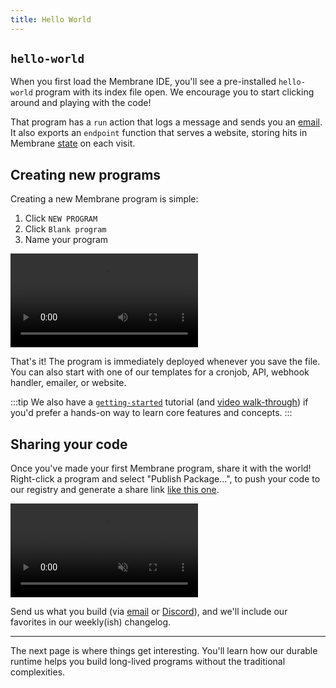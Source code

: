 ```yaml
---
title: Hello World
---
```



## `hello-world`

When you first load the Membrane IDE, you'll see a pre-installed `hello-world` program with its index file open. We encourage you to start clicking around and playing with the code!

That program has a `run` action that logs a message and sends you an [email](/features/email). It also exports an `endpoint` function that serves a website, storing hits in Membrane [state](/features/state) on each visit.

## Creating new programs

Creating a new Membrane program is simple:

<Steps>

1. Click `NEW PROGRAM`
2. Click `Blank program`
3. Name your program

</Steps>

<video src="/cloud-assets/blank-program.mp4" controls autoplay></video>

That's it! The program is immediately deployed whenever you save the file. You can also start with one of our templates for a cronjob, API, webhook handler, emailer, or website.

:::tip
We also have a [`getting-started`](https://www.membrane.io/share/membrane/getting-started) tutorial (and <a href="https://share.descript.com/view/Smb0rEUzMkk" target="_blank">video walk-through</a>) if you'd prefer a hands-on way to learn core features and concepts.
:::

## Sharing your code

Once you've made your first Membrane program, share it with the world! Right-click a program and select "Publish Package...", to push your code to our registry and generate a share link [like this one](https://www.membrane.io/share/iamseeley/ml-test).

<video src="/cloud-assets/publish-package.mp4" muted autoplay controls></video>

Send us what you build (via [email](mailto:contact@membrane.io) or [Discord](https://discord.gg/4RHyJDV8kj)), and we'll include our favorites in our weekly(ish) changelog.

---

The next page is where things get interesting. You'll learn how our durable runtime helps you build long-lived programs without the traditional complexities.
